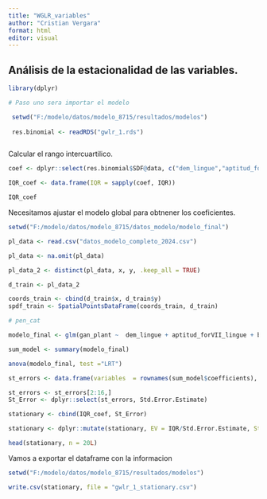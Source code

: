 ```yaml
---
title: "WGLR_variables"
author: "Cristian Vergara"
format: html
editor: visual
---
```


## Análisis de la estacionalidad de las variables.

```r

library(dplyr)
```

```r
# Paso uno sera importar el modelo

 setwd("F:/modelo/datos/modelo_8715/resultados/modelos")
 
 res.binomial <- readRDS("gwlr_1.rds")



```

Calcular el rango intercuartilico.

```r

coef <- dplyr::select(res.binomial$SDF@data, c("dem_lingue","aptitud_forVII_lingue", "bn_lingue_87", "mat_lingue_87", "cul_prad_lingue_87", "dis_comunidades_lingue", "dis_urbano_lingue", "dis_caminos_lingue", "dis_hid_lingue", "contag_600", "division_600", "econ_mn_600", "pend_lingue", "dis_plant87_lingue",  "predios_lingue1"))

IQR_coef <- data.frame(IQR = sapply(coef, IQR))

IQR_coef


```

Necesitamos ajustar el modelo global para obtnener los coeficientes.

```r

setwd("F:/modelo/datos/modelo_8715/datos_modelo/modelo_final")

pl_data <- read.csv("datos_modelo_completo_2024.csv")

pl_data <- na.omit(pl_data)

pl_data_2 <- distinct(pl_data, x, y, .keep_all = TRUE)

d_train <- pl_data_2

coords_train <- cbind(d_train$x, d_train$y)
spdf_train <- SpatialPointsDataFrame(coords_train, d_train)  


```

```r

# pen_cat

modelo_final <- glm(gan_plant ~  dem_lingue + aptitud_forVII_lingue + bn_lingue_87 + mat_lingue_87 + cul_prad_lingue_87 + dis_comunidades_lingue + dis_urbano_lingue + dis_caminos_lingue + dis_hid_lingue + contag_600 + division_600 + econ_mn_600 + pend_lingue + dis_plant87_lingue + predios_lingue1, spdf_train, family = binomial(), na.action = "na.omit")

sum_model <- summary(modelo_final)

```

```r
anova(modelo_final, test ="LRT")
```

```r


st_errors <- data.frame(variables  = rownames(sum_model$coefficients), Std.Error = sum_model$coefficients)

st_errors <- st_errors[2:16,]
St_Error <- dplyr::select(st_errors, Std.Error.Estimate)

stationary <- cbind(IQR_coef, St_Error)

```

```r

stationary <- dplyr::mutate(stationary, EV = IQR/Std.Error.Estimate, Stationary = ifelse(EV > 2,"No Stationary","Stationary"))

head(stationary, n = 20L)
```

Vamos a exportar el dataframe con la informacion

```r

setwd("F:/modelo/datos/modelo_8715/resultados/modelos")

write.csv(stationary, file = "gwlr_1_stationary.csv")


```

